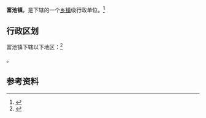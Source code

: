 {{中国乡级行政区|42/02/22/101/000}}

'''富池镇'''，是{{PRC admin/fullname|42/02/22/101/000|3}}下辖的一个[[乡镇|乡镇]]级行政单位。<ref>{{PRC admin/ref sgc|{{PRC admin/parent|42/02/22/101/000}}}}</ref>

== 行政区划 ==

富池镇下辖以下地区：<ref>{{PRC admin/ref sgc|42/02/22/101/000}}</ref>

{{PRC admin/children|42/02/22/101/000}}。

== 参考资料 ==

{{reflist}}

{{行政区划小作品}}
{{PRC admin/navcat|42/02/22/101/000}}